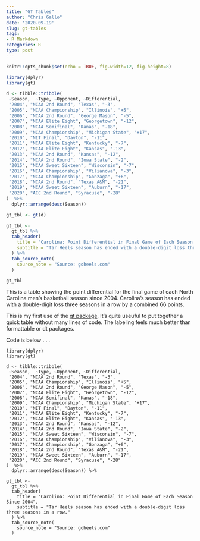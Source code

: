 ```yaml
---
title: "GT Tables"
author: "Chris Gallo"
date: '2020-09-19'
slug: gt-tables
tags:
- R Markdown
categories: R
type: post
---
```


```r
knitr::opts_chunk$set(echo = TRUE, fig.width=12, fig.height=8)
```

```r
library(dplyr)
library(gt)

d <- tibble::tribble(
 ~Season,  ~Type, ~Opponent, ~Differential,
 "2004", "NCAA 2nd Round", "Texas", "-3",
 "2005", "NCAA Championship", "Illinois", "+5",
 "2006", "NCAA 2nd Round", "George Mason", "-5",
 "2007", "NCAA Elite Eight", "Georgetown", "-12",
 "2008", "NCAA Semifinal", "Kanas", "-18", 
 "2009", "NCAA Championship", "Michigan State", "+17",
 "2010", "NIT Final", "Dayton", "-11",
 "2011", "NCAA Elite Eight", "Kentucky", "-7",
 "2012", "NCAA Elite Eight", "Kansas", "-13", 
 "2013", "NCAA 2nd Round", "Kansas", "-12",
 "2014", "NCAA 2nd Round", "Iowa State", "-2",
 "2015", "NCAA Sweet Sixteen", "Wisconsin", "-7",
 "2016", "NCAA Championship", "Vilianova", "-3",
 "2017", "NCAA Championship", "Gonzaga", "+6",
 "2018", "NCAA 2nd Round", "Texas A&M", "-21",
 "2019", "NCAA Sweet Sixteen", "Auburn", "-17",
 "2020", "ACC 2nd Round", "Syracuse", "-28"
)  %>%
  dplyr::arrange(desc(Season))

gt_tbl <- gt(d)

gt_tbl <- 
  gt_tbl %>%
  tab_header(
    title = "Carolina: Point Differential in Final Game of Each Season Since 2004",
    subtitle = "Tar Heels season has ended with a double-digit loss three seasons in a row."
  ) %>%
  tab_source_note(
    source_note = "Source: goheels.com"
  )

gt_tbl 

```

This is a table showing the point differential for the final game of each North Carolina men's basketball season since 2004. Carolina's season has ended with a double-digit loss three seasons in a row by a combined 66 points. 

This is my first use of the [gt package](https://github.com/rstudio/gt/). It's quite useuful to put together a quick table without many lines of code. The labeling feels much better than formattable or dt packages. 

Code is below . . .

```
library(dplyr)
library(gt)

d <- tibble::tribble(
 ~Season,  ~Type, ~Opponent, ~Differential,
 "2004", "NCAA 2nd Round", "Texas", "-3",
 "2005", "NCAA Championship", "Illinois", "+5",
 "2006", "NCAA 2nd Round", "George Mason", "-5",
 "2007", "NCAA Elite Eight", "Georgetown", "-12",
 "2008", "NCAA Semifinal", "Kanas", "-18", 
 "2009", "NCAA Championship", "Michigan State", "+17",
 "2010", "NIT Final", "Dayton", "-11",
 "2011", "NCAA Elite Eight", "Kentucky", "-7",
 "2012", "NCAA Elite Eight", "Kansas", "-13", 
 "2013", "NCAA 2nd Round", "Kansas", "-12",
 "2014", "NCAA 2nd Round", "Iowa State", "-2",
 "2015", "NCAA Sweet Sixteen", "Wisconsin", "-7",
 "2016", "NCAA Championship", "Vilianova", "-3",
 "2017", "NCAA Championship", "Gonzaga", "+6",
 "2018", "NCAA 2nd Round", "Texas A&M", "-21",
 "2019", "NCAA Sweet Sixteen", "Auburn", "-17",
 "2020", "ACC 2nd Round", "Syracuse", "-28"
)  %>%
  dplyr::arrange(desc(Season)) %>%

gt_tbl <- 
  gt_tbl %>%
  tab_header(
    title = "Carolina: Point Differential in Final Game of Each Season Since 2004",
    subtitle = "Tar Heels season has ended with a double-digit loss three seasons in a row."
  ) %>%
  tab_source_note(
    source_note = "Source: goheels.com"
  )
```
